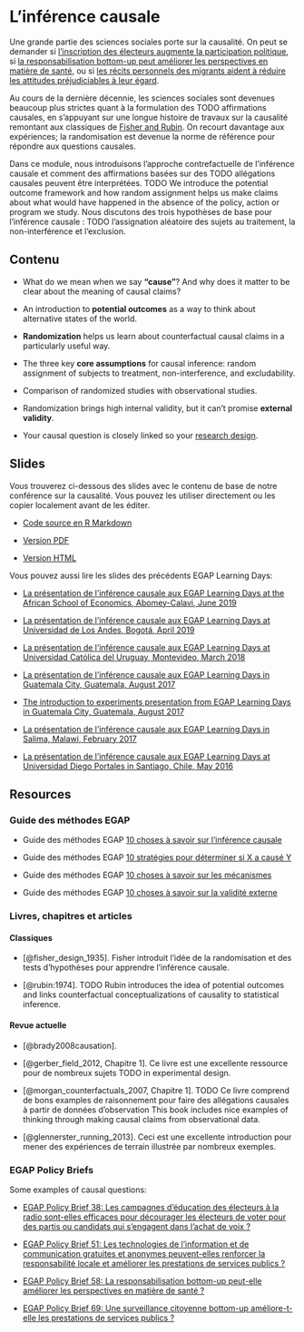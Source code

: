 # L'inférence causale {.tabset}

Une grande partie des sciences sociales porte sur la causalité. On peut se demander si [l'inscription des électeurs augmente la participation politique](https://egap.org/resource/electoral-administration-in-kenya/), si [la responsabilisation bottom-up peut améliorer les perspectives en matière de santé](https://egap.org/resource/does-bottom-up-accountability-work-evidence-from-uganda/), ou si [les récits personnels des migrants aident à réduire les attitudes préjudiciables à leur égard](https://egap.org/resource/brief-70-how-personal-narratives-reduce-negative-attitudes-towards-immigrants-in-kenya/).

Au cours de la dernière décennie, les sciences sociales sont devenues beaucoup plus strictes quant à la formulation des TODO affirmations causales, en s'appuyant sur une longue histoire de travaux sur la causalité remontant aux classiques de [Fisher and Rubin](#causalinference-classics). On recourt davantage aux expériences; la randomisation est devenue la norme de référence pour répondre aux questions causales.

Dans ce module, nous introduisons l'approche contrefactuelle de l'inférence causale et comment des affirmations basées sur des TODO allégations causales peuvent être interprétées. TODO We introduce the potential outcome framework and how random assignment helps us make claims about what would have happened in the absence of the policy, action or program we study. Nous discutons des trois hypothèses de base pour l'inférence causale : TODO l'assignation aléatoire des sujets au traitement, la non-interférence et l'exclusion.

## Contenu

 - What do we mean when we say **"cause"**? And why does it matter to be clear about the meaning of causal claims?

 - An introduction to **potential outcomes** as a way to think about alternative states of the world.

 - **Randomization** helps us learn about counterfactual causal claims in a particularly useful way.

 - The three key **core assumptions** for causal inference: random assignment of subjects to treatment, non-interference, and excludability.

 - Comparison of randomized studies with observational studies.

 - Randomization brings high internal validity, but it can't promise **external validity**.

 - Your causal question is closely linked so your [research design](the-research-design-process.html).

## Slides

Vous trouverez ci-dessous des slides avec le contenu de base de notre conférence sur la causalité. Vous pouvez les utiliser directement ou les copier localement avant de les éditer.

- [Code source en R Markdown](https://egap.github.io/learningdays-resources/Slides/causalinference-slides.Rmd)

- [Version PDF](https://egap.github.io/learningdays-resources/Slides/causalinference-slides.pdf)

- [Version HTML](https://egap.github.io/learningdays-resources/Slides/causalinference-slides.html)

Vous pouvez aussi lire les slides des précédents EGAP Learning Days:

 - [La présentation de l'inférence causale aux EGAP Learning Days at the African School of Economics, Abomey-Calavi, June 2019](https://egap.github.io/learningdays-resources/Slides/Examples/causality-benin.pdf)

 - [La présentation de l'inférence causale aux EGAP Learning Days at Universidad de Los Andes, Bogotá, April 2019](https://egap.github.io/learningdays-resources/Slides/Examples/causality-bogota.pdf)

 - [La présentation de l'inférence causale aux EGAP Learning Days at Universidad Católica del Uruguay, Montevideo, March 2018](https://egap.github.io/learningdays-resources/Slides/Examples/causality-montevideo.pdf)

 - [La présentation de l'inférence causale aux EGAP Learning Days in Guatemala City, Guatemala, August 2017](https://egap.github.io/learningdays-resources/Slides/Examples/causality-guatemala.pdf)

 - [The introduction to experiments presentation from EGAP Learning Days in Guatemala City, Guatemala, August 2017](https://egap.github.io/learningdays-resources/Slides/Examples/intro_experiments-guatemala.pdf)

 - [La présentation de l'inférence causale aux EGAP Learning Days in Salima, Malawi, February 2017](https://egap.github.io/learningdays-resources/Slides/Examples/causality-malawi.pdf)

 - [La présentation de l'inférence causale aux EGAP Learning Days at Universidad Diego Portales in Santiago, Chile, May 2016](https://egap.github.io/learningdays-resources/Slides/Examples/causality-santiago.pdf)

## Resources

### Guide des méthodes EGAP

- Guide des méthodes EGAP [10 choses à savoir sur l'inférence causale](https://egap.org/resource/10-things-to-know-about-causal-inference/)

- Guide des méthodes EGAP [10 stratégies pour déterminer si X a causé Y](https://egap.org/resource/10-strategies-figuring-out-if-x-caused-y/)

- Guide des méthodes EGAP [10 choses à savoir sur les mécanismes](https://egap.org/resource/10-things-mechanisms/)

- Guide des méthodes EGAP [10 choses à savoir sur la validité externe](https://egap.org/resource/10-things-to-know-about-external-validity/)

### Livres, chapitres et articles {#causalinference-cites}

#### Classiques {#causalinference-classics}

- [@fisher_design_1935]. Fisher introduit l'idée de la randomisation et des tests d'hypothèses pour apprendre l'inférence causale.

- [@rubin:1974]. TODO Rubin introduces the idea of potential outcomes and links counterfactual conceptualizations of causality to statistical inference.

#### Revue actuelle

- [@brady2008causation].

- [@gerber_field_2012, Chapitre 1]. Ce livre est une excellente ressource pour de nombreux sujets TODO in experimental design.

- [@morgan_counterfactuals_2007, Chapitre 1]. TODO Ce livre comprend de bons examples de raisonnement pour faire des allégations causales à partir de données d'observation  This book includes nice examples of thinking through making causal claims from observational data.

- [@glennerster_running_2013]. Ceci est une excellente introduction pour mener des expériences de terrain illustrée par nombreux exemples.

### EGAP Policy Briefs

Some examples of causal questions:

- [EGAP Policy Brief 38: Les campagnes d'éducation des électeurs à la radio sont-elles efficaces pour décourager les électeurs de voter pour des partis ou candidats qui s'engagent dans l'achat de voix ?](https://egap.org/resource/brief-38-diminishing-the-effectiveness-of-vote-buying-through-voter-education/)

- [EGAP Policy Brief 51: Les technologies de l'information et de communication gratuites et anonymes peuvent-elles renforcer la responsabilité locale et améliorer les prestations de services publics ?](https://egap.org/resource/does-information-technology-improve-public-service-delivery-lessons-from-uganda/)

- [EGAP Policy Brief 58: La responsabilisation bottom-up peut-elle améliorer les perspectives en matière de santé ?](https://egap.org/resource/does-bottom-up-accountability-work-evidence-from-uganda/)

- [EGAP Policy Brief 69: Une surveillance citoyenne bottom-up améliore-t-elle les prestations de services publics ?](https://egap.org/resource/brief-69-bottom-up-accountability-and-public-service-provision-in-brazil/)


